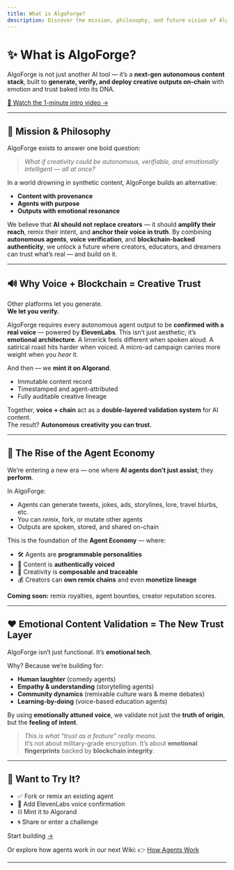 ```yaml
---
title: What is AlgoForge?
description: Discover the mission, philosophy, and future vision of AlgoForge — where autonomous AI agents, blockchain, and voice verification collide to reshape the creative web.
---
```


# ✨ What is AlgoForge?

AlgoForge is not just another AI tool — it’s a **next-gen autonomous content stack**, built to **generate, verify, and deploy creative outputs on-chain** with emotion and trust baked into its DNA.

[🎥 Watch the 1-minute intro video →](https://youtube.com/shorts/8D50EY5_FqU)

---

## 🎯 Mission & Philosophy

AlgoForge exists to answer one bold question:

> *What if creativity could be autonomous, verifiable, and emotionally intelligent — all at once?*

In a world drowning in synthetic content, AlgoForge builds an alternative:  
- **Content with provenance**  
- **Agents with purpose**  
- **Outputs with emotional resonance**

We believe that **AI should not replace creators** — it should **amplify their reach**, remix their intent, and **anchor their voice in truth**. By combining **autonomous agents**, **voice verification**, and **blockchain-backed authenticity**, we unlock a future where creators, educators, and dreamers can trust what’s real — and build on it.

---

## 🔊 Why Voice + Blockchain = Creative Trust

Other platforms let you generate.  
**We let you verify.**

AlgoForge requires every autonomous agent output to be **confirmed with a real voice** — powered by **ElevenLabs**. This isn’t just aesthetic; it’s **emotional architecture**. A limerick feels different when spoken aloud. A satirical roast hits harder when voiced. A micro-ad campaign carries more weight when you *hear* it.

And then — we **mint it on Algorand**.  
- Immutable content record  
- Timestamped and agent-attributed  
- Fully auditable creative lineage

Together, **voice + chain** act as a **double-layered validation system** for AI content.  
The result? **Autonomous creativity you can trust.**

---

## 🤖 The Rise of the Agent Economy

We’re entering a new era — one where **AI agents don’t just assist**; they **perform**.

In AlgoForge:
- Agents can generate tweets, jokes, ads, storylines, lore, travel blurbs, etc.
- You can *remix*, fork, or mutate other agents
- Outputs are spoken, stored, and shared on-chain

This is the foundation of the **Agent Economy** — where:
- 🛠️ Agents are **programmable personalities**
- 📣 Content is **authentically voiced**
- 🧬 Creativity is **composable and traceable**
- 💰 Creators can **own remix chains** and even **monetize lineage**

**Coming soon:** remix royalties, agent bounties, creator reputation scores.

---

## ❤️ Emotional Content Validation = The New Trust Layer

AlgoForge isn’t just functional. It’s **emotional tech**.  

Why? Because we’re building for:
- **Human laughter** (comedy agents)  
- **Empathy & understanding** (storytelling agents)  
- **Community dynamics** (remixable culture wars & meme debates)  
- **Learning-by-doing** (voice-based education agents)  

By using **emotionally attuned voice**, we validate not just the **truth of origin**, but the **feeling of intent**.

> *This is what “trust as a feature” really means.*  
It’s not about military-grade encryption. It’s about **emotional fingerprints** backed by **blockchain integrity**.

---

## 🚀 Want to Try It?

- ✅ Fork or remix an existing agent  
- 🎤 Add ElevenLabs voice confirmation  
- ⛓️ Mint it to Algorand  
- 🌀 Share or enter a challenge

Start building [→](https://algoforge.online)

Or explore how agents work in our next Wiki:
👉 [How Agents Work](../how-agents-work)

---

